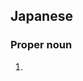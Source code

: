 ==Japanese==
{{ja-kanjitab|にし|かき|k2=がき}}

===Proper noun===
{{ja-pos|proper|にしがき}}

# {{surname|lang=ja|sort=にしがき}}